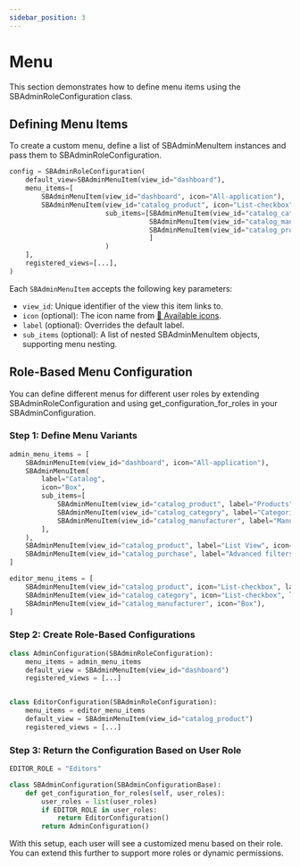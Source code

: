 ```yaml
---
sidebar_position: 3
---
```


# Menu
This section demonstrates how to define menu items using the SBAdminRoleConfiguration class.

## Defining Menu Items
To create a custom menu, define a list of SBAdminMenuItem instances and pass them to SBAdminRoleConfiguration.

```python title="sb_admin_configuration.py"
config = SBAdminRoleConfiguration(
    default_view=SBAdminMenuItem(view_id="dashboard"),
    menu_items=[
        SBAdminMenuItem(view_id="dashboard", icon="All-application"),
        SBAdminMenuItem(view_id="catalog_product", icon="List-checkbox", label="Catalog",
                        sub_items=[SBAdminMenuItem(view_id="catalog_category"),
                                   SBAdminMenuItem(view_id="catalog_manufacturer"),
                                   SBAdminMenuItem(view_id="catalog_product")
                                   ]
                        )
    ],
    registered_views=[...],
)
```

Each `SBAdminMenuItem` accepts the following key parameters:

- `view_id`: Unique identifier of the view this item links to.
- `icon` (optional): The icon name from [🔗 Available icons](https://github.com/SmartBase-SK/django-smartbase-admin/tree/main/src/django_smartbase_admin/static/sb_admin/sprites/sb_admin).
- `label` (optional): Overrides the default label.
- `sub_items` (optional): A list of nested SBAdminMenuItem objects, supporting menu nesting.

## Role-Based Menu Configuration
You can define different menus for different user roles by extending SBAdminRoleConfiguration and using get_configuration_for_roles in your SBAdminConfiguration.

### Step 1: Define Menu Variants


```python title="sb_admin_configuration.py"
admin_menu_items = [
    SBAdminMenuItem(view_id="dashboard", icon="All-application"),
    SBAdminMenuItem(
        label="Catalog",
        icon="Box",
        sub_items=[
            SBAdminMenuItem(view_id="catalog_product", label="Products"),
            SBAdminMenuItem(view_id="catalog_category", label="Categories"),
            SBAdminMenuItem(view_id="catalog_manufacturer", label="Manufacturers"),
        ],
    ),
    SBAdminMenuItem(view_id="catalog_product", label="List View", icon="List-checkbox"),
    SBAdminMenuItem(view_id="catalog_purchase", label="Advanced filters", icon="Filter"),
]

editor_menu_items = [
    SBAdminMenuItem(view_id="catalog_product", icon="List-checkbox", label="List View"),
    SBAdminMenuItem(view_id="catalog_category", icon="List-checkbox", label="Tree View"),
    SBAdminMenuItem(view_id="catalog_manufacturer", icon="Box"),
]
```

### Step 2: Create Role-Based Configurations

```python title="sb_admin_configuration.py"
class AdminConfiguration(SBAdminRoleConfiguration):
    menu_items = admin_menu_items
    default_view = SBAdminMenuItem(view_id="dashboard")
    registered_views = [...]


class EditorConfiguration(SBAdminRoleConfiguration):
    menu_items = editor_menu_items
    default_view = SBAdminMenuItem(view_id="catalog_product")
    registered_views = [...]
```

### Step 3: Return the Configuration Based on User Role
```python title="sb_admin_configuration.py"
EDITOR_ROLE = "Editors"

class SBAdminConfiguration(SBAdminConfigurationBase):
    def get_configuration_for_roles(self, user_roles):
        user_roles = list(user_roles)
        if EDITOR_ROLE in user_roles:
            return EditorConfiguration()
        return AdminConfiguration()
```

With this setup, each user will see a customized menu based on their role. You can extend this further to support more roles or dynamic permissions.